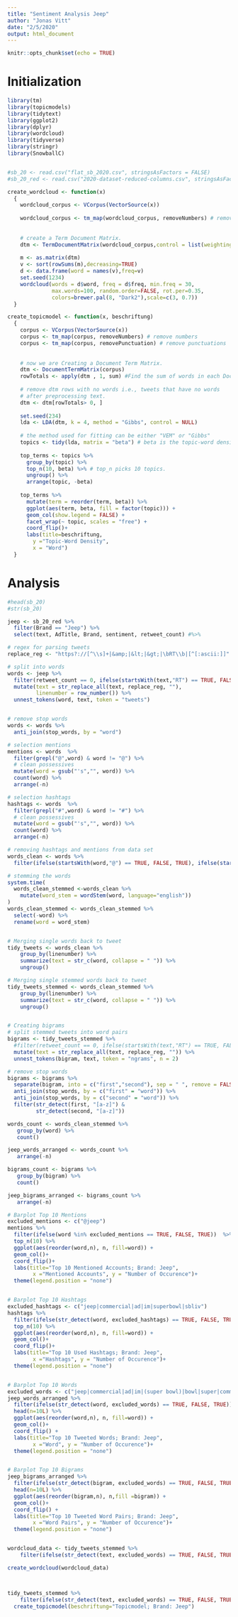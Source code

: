 ---
title: "Sentiment Analysis Jeep"
author: "Jonas Vitt"
date: "2/5/2020"
output: html_document
---

```{r setup, include=FALSE}
knitr::opts_chunk$set(echo = TRUE)
```


# Initialization


```{r loading packages}
library(tm)
library(topicmodels)
library(tidytext)
library(ggplot2)
library(dplyr)
library(wordcloud)
library(tidyverse)
library(stringr)
library(SnowballC)


#sb_20 <- read.csv("flat_sb_2020.csv", stringsAsFactors = FALSE)
#sb_20_red <- read.csv("2020-dataset-reduced-columns.csv", stringsAsFactors = FALSE)

```

```{r wordcloud}

create_wordcloud <- function(x)
  {
    wordcloud_corpus <- VCorpus(VectorSource(x))
    
    wordcloud_corpus <- tm_map(wordcloud_corpus, removeNumbers) # remove numbers
    
    
    # create a Term Document Matrix.
    dtm <- TermDocumentMatrix(wordcloud_corpus,control = list(weighting = weightTfIdf))
    
    m <- as.matrix(dtm)
    v <- sort(rowSums(m),decreasing=TRUE)
    d <- data.frame(word = names(v),freq=v)
    set.seed(1234)
    wordcloud(words = d$word, freq = d$freq, min.freq = 30,
              max.words=100, random.order=FALSE, rot.per=0.35,
              colors=brewer.pal(8, "Dark2"),scale=c(3, 0.7))
  }

```

```{r topicmodel}

create_topicmodel <- function(x, beschriftung)
  {
    corpus <- VCorpus(VectorSource(x))
    corpus <- tm_map(corpus, removeNumbers) # remove numbers
    corpus <- tm_map(corpus, removePunctuation) # remove punctuations
    
  
    # now we are Creating a Document Term Matrix.
    dtm <- DocumentTermMatrix(corpus)
    rowTotals <- apply(dtm , 1, sum) #Find the sum of words in each Document
    
    # remove dtm rows with no words i.e., tweets that have no words
    # after preprocessing text.
    dtm <- dtm[rowTotals> 0, ]
    
    set.seed(234)
    lda <- LDA(dtm, k = 4, method = "Gibbs", control = NULL)
    
    # the method used for fitting can be either "VEM" or "Gibbs"
    topics <- tidy(lda, matrix = "beta") # beta is the topic-word density
    
    top_terms <- topics %>%
      group_by(topic) %>%
      top_n(10, beta) %>% # top_n picks 10 topics.
      ungroup() %>%
      arrange(topic, -beta)
    
    top_terms %>%
      mutate(term = reorder(term, beta)) %>%
      ggplot(aes(term, beta, fill = factor(topic))) +
      geom_col(show.legend = FALSE) +
      facet_wrap(~ topic, scales = "free") +
      coord_flip()+
      labs(title=beschriftung,
        y ="Topic-Word Density",
        x = "Word")
  }

```


# Analysis


```{r filtering for brands}
#head(sb_20)
#str(sb_20)

jeep <- sb_20_red %>% 
  filter(Brand == "Jeep") %>% 
  select(text, AdTitle, Brand, sentiment, retweet_count) #%>% 

```

```{r data cleaning}

# regex for parsing tweets
replace_reg <- "https?://[^\\s]+|&amp;|&lt;|&gt;|\bRT\\b|[^[:ascii:]]"

# split into words
words <- jeep %>%
  filter(retweet_count == 0, ifelse(startsWith(text,"RT") == TRUE, FALSE, TRUE)) %>% # removes ca 10,000 tweets
  mutate(text = str_replace_all(text, replace_reg, ""),
         linenumber = row_number()) %>%
  unnest_tokens(word, text, token = "tweets")


# remove stop words
words <- words %>%
  anti_join(stop_words, by = "word")


```

```{r data separation}

# selection mentions
mentions <- words  %>%
  filter(grepl("@",word) & word != "@") %>% 
  # clean possessives
  mutate(word = gsub("'s","", word)) %>%
  count(word) %>%
  arrange(-n)

# selection hashtags
hashtags <- words  %>%
  filter(grepl("#",word) & word != "#") %>% 
  # clean possessives
  mutate(word = gsub("'s","", word)) %>%
  count(word) %>%
  arrange(-n)

# removing hashtags and mentions from data set
words_clean <- words %>% 
  filter(ifelse(startsWith(word,"@") == TRUE, FALSE, TRUE), ifelse(startsWith(word,"#") == TRUE, FALSE, TRUE))

# stemming the words
system.time(
  words_clean_stemmed <-words_clean %>%
    mutate(word_stem = wordStem(word, language="english"))
)
words_clean_stemmed <- words_clean_stemmed %>% 
  select(-word) %>% 
  rename(word = word_stem)


# Merging single words back to tweet
tidy_tweets <- words_clean %>%
    group_by(linenumber) %>% 
    summarize(text = str_c(word, collapse = " ")) %>%
    ungroup()

# Merging single stemmed words back to tweet
tidy_tweets_stemmed <- words_clean_stemmed %>%
    group_by(linenumber) %>% 
    summarize(text = str_c(word, collapse = " ")) %>%
    ungroup()


# Creating bigrams
# split stemmed tweets into word pairs
bigrams <- tidy_tweets_stemmed %>% 
  #filter(retweet_count == 0, ifelse(startsWith(text,"RT") == TRUE, FALSE, TRUE)) %>% # removes ca 10,000 tweets
  mutate(text = str_replace_all(text, replace_reg, "")) %>%
  unnest_tokens(bigram, text, token = "ngrams", n = 2)

# remove stop words
bigrams <- bigrams %>%
  separate(bigram, into = c("first","second"), sep = " ", remove = FALSE) %>%
  anti_join(stop_words, by = c("first" = "word")) %>%
  anti_join(stop_words, by = c("second" = "word")) %>%
  filter(str_detect(first, "[a-z]") &
         str_detect(second, "[a-z]"))

```

```{r aggregating words and bigrams}

words_count <- words_clean_stemmed %>%
   group_by(word) %>%
   count()

jeep_words_arranged <- words_count %>%
   arrange(-n)

bigrams_count <- bigrams %>%
   group_by(bigram) %>%
   count()

jeep_bigrams_arranged <- bigrams_count %>%
   arrange(-n)

```


```{r visualization}

# Barplot Top 10 Mentions
excluded_mentions <- c("@jeep")
mentions %>% 
  filter(ifelse(word %in% excluded_mentions == TRUE, FALSE, TRUE))  %>%
  top_n(10) %>% 
  ggplot(aes(reorder(word,n), n, fill=word)) +
  geom_col()+
  coord_flip()+
  labs(title="Top 10 Mentioned Accounts; Brand: Jeep",
        x ="Mentioned Accounts", y = "Number of Occurence")+
  theme(legend.position = "none")


# Barplot Top 10 Hashtags
excluded_hashtags <- c("jeep|commercial|ad|im|superbowl|sbliv")
hashtags %>% 
  filter(ifelse(str_detect(word, excluded_hashtags) == TRUE, FALSE, TRUE))  %>%
  top_n(10) %>% 
  ggplot(aes(reorder(word,n), n, fill=word)) +
  geom_col()+
  coord_flip()+
  labs(title="Top 10 Used Hashtags; Brand: Jeep",
        x ="Hashtags", y = "Number of Occurence")+
  theme(legend.position = "none")


# Barplot Top 10 Words
excluded_words <- c("jeep|commercial|ad|im|(super bowl)|bowl|super|commerci")
jeep_words_arranged %>% 
  filter(ifelse(str_detect(word, excluded_words) == TRUE, FALSE, TRUE)) %>%
  head(n=10L) %>% 
  ggplot(aes(reorder(word,n), n, fill=word)) +
  geom_col()+
  coord_flip() +
  labs(title="Top 10 Tweeted Words; Brand: Jeep",
        x ="Word", y = "Number of Occurence")+
  theme(legend.position = "none")


# Barplot Top 10 Bigrams
jeep_bigrams_arranged %>%
  filter(ifelse(str_detect(bigram, excluded_words) == TRUE, FALSE, TRUE)) %>% 
  head(n=10L) %>% 
  ggplot(aes(reorder(bigram,n), n,fill =bigram)) +
  geom_col()+
  coord_flip() +
  labs(title="Top 10 Tweeted Word Pairs; Brand: Jeep",
        x ="Word Pairs", y = "Number of Occurence")+
  theme(legend.position = "none")


wordcloud_data <- tidy_tweets_stemmed %>% 
    filter(ifelse(str_detect(text, excluded_words) == TRUE, FALSE, TRUE))

create_wordcloud(wordcloud_data)



tidy_tweets_stemmed %>% 
    filter(ifelse(str_detect(text, excluded_words) == TRUE, FALSE, TRUE)) %>% 
  create_topicmodel(beschriftung="Topicmodel; Brand: Jeep")

```

